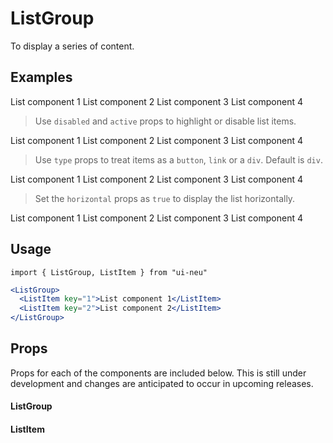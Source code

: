 
<Meta title="ListGroup" component={ListGroup} />

# ListGroup

To display a series of content.

## Examples

<Preview>
  <Story name="Vertial list">
    <ListGroup>
        <ListItem key="1">List component 1</ListItem>
        <ListItem key="2">List component 2</ListItem>
        <ListItem key="3">List component 3</ListItem>
        <ListItem key="4">List component 4</ListItem>
    </ListGroup>
  </Story>
</Preview>

> Use `disabled` and `active` props to highlight or disable list items.

<Preview>
  <Story name="Vertical list with active and disabled props">
    <ListGroup>
        <ListItem active key="1">List component 1</ListItem>
        <ListItem disabled key="2">List component 2</ListItem>
        <ListItem key="3">List component 3</ListItem>
        <ListItem key="4">List component 4</ListItem>
    </ListGroup>
  </Story>
</Preview>

> Use `type` props to treat items as a `button`, `link` or a `div`. Default is `div`.

<Preview>
  <Story name="Vertical list made of button and links">
    <ListGroup>
        <ListItem key="1" type="link">List component 1</ListItem>
        <ListItem key="2" type="button">List component 2</ListItem>
        <ListItem key="3" type="link">List component 3</ListItem>
        <ListItem key="4" type="button">List component 4</ListItem>
    </ListGroup>
  </Story>
</Preview>

> Set the `horizontal` props as `true` to display the list horizontally.

<Preview>
  <Story name="Horizontal list">
    <ListGroup horizontal>
        <ListItem key="1">List component 1</ListItem>
        <ListItem key="2">List component 2</ListItem>
        <ListItem key="3">List component 3</ListItem>
        <ListItem key="4">List component 4</ListItem>
    </ListGroup>
  </Story>
</Preview>

## Usage

`import { ListGroup, ListItem } from "ui-neu"`

```jsx
<ListGroup>
  <ListItem key="1">List component 1</ListItem>
  <ListItem key="2">List component 2</ListItem>
</ListGroup>
```

## Props

Props for each of the components are included below. This is still under development and changes are anticipated to occur in upcoming releases.

#### ListGroup

<Props of={ListGroup} />

#### ListItem

<Props of={ListItem} />
